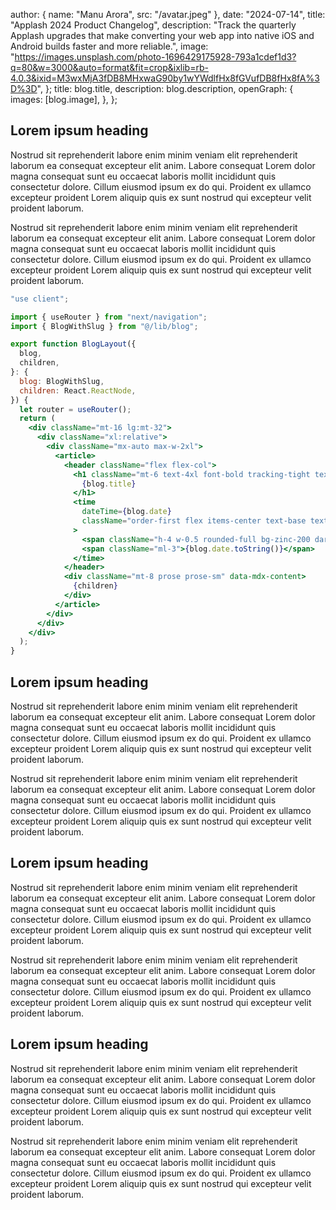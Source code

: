
  author: { name: "Manu Arora", src: "/avatar.jpeg" },
  date: "2024-07-14",
  title: "Applash 2024 Product Changelog",
  description:
    "Track the quarterly Applash upgrades that make converting your web app into native iOS and Android builds faster and more reliable.",
  image:
    "https://images.unsplash.com/photo-1696429175928-793a1cdef1d3?q=80&w=3000&auto=format&fit=crop&ixlib=rb-4.0.3&ixid=M3wxMjA3fDB8MHxwaG90by1wYWdlfHx8fGVufDB8fHx8fA%3D%3D",
};
  title: blog.title,
  description: blog.description,
  openGraph: {
    images: [blog.image],
  },
};


## Lorem ipsum heading

Nostrud sit reprehenderit labore enim minim veniam elit reprehenderit laborum ea consequat excepteur elit anim. Labore consequat Lorem dolor magna consequat sunt eu occaecat laboris mollit incididunt quis consectetur dolore. Cillum eiusmod ipsum ex do qui. Proident ex ullamco excepteur proident Lorem aliquip quis ex sunt nostrud qui excepteur velit proident laborum.

Nostrud sit reprehenderit labore enim minim veniam elit reprehenderit laborum ea consequat excepteur elit anim. Labore consequat Lorem dolor magna consequat sunt eu occaecat laboris mollit incididunt quis consectetur dolore. Cillum eiusmod ipsum ex do qui. Proident ex ullamco excepteur proident Lorem aliquip quis ex sunt nostrud qui excepteur velit proident laborum.

```jsx
"use client";

import { useRouter } from "next/navigation";
import { BlogWithSlug } from "@/lib/blog";

export function BlogLayout({
  blog,
  children,
}: {
  blog: BlogWithSlug,
  children: React.ReactNode,
}) {
  let router = useRouter();
  return (
    <div className="mt-16 lg:mt-32">
      <div className="xl:relative">
        <div className="mx-auto max-w-2xl">
          <article>
            <header className="flex flex-col">
              <h1 className="mt-6 text-4xl font-bold tracking-tight text-zinc-800 sm:text-5xl dark:text-zinc-100">
                {blog.title}
              </h1>
              <time
                dateTime={blog.date}
                className="order-first flex items-center text-base text-zinc-400 dark:text-zinc-500"
              >
                <span className="h-4 w-0.5 rounded-full bg-zinc-200 dark:bg-zinc-500" />
                <span className="ml-3">{blog.date.toString()}</span>
              </time>
            </header>
            <div className="mt-8 prose prose-sm" data-mdx-content>
              {children}
            </div>
          </article>
        </div>
      </div>
    </div>
  );
}
```

## Lorem ipsum heading

Nostrud sit reprehenderit labore enim minim veniam elit reprehenderit laborum ea consequat excepteur elit anim. Labore consequat Lorem dolor magna consequat sunt eu occaecat laboris mollit incididunt quis consectetur dolore. Cillum eiusmod ipsum ex do qui. Proident ex ullamco excepteur proident Lorem aliquip quis ex sunt nostrud qui excepteur velit proident laborum.

Nostrud sit reprehenderit labore enim minim veniam elit reprehenderit laborum ea consequat excepteur elit anim. Labore consequat Lorem dolor magna consequat sunt eu occaecat laboris mollit incididunt quis consectetur dolore. Cillum eiusmod ipsum ex do qui. Proident ex ullamco excepteur proident Lorem aliquip quis ex sunt nostrud qui excepteur velit proident laborum.

## Lorem ipsum heading

Nostrud sit reprehenderit labore enim minim veniam elit reprehenderit laborum ea consequat excepteur elit anim. Labore consequat Lorem dolor magna consequat sunt eu occaecat laboris mollit incididunt quis consectetur dolore. Cillum eiusmod ipsum ex do qui. Proident ex ullamco excepteur proident Lorem aliquip quis ex sunt nostrud qui excepteur velit proident laborum.

Nostrud sit reprehenderit labore enim minim veniam elit reprehenderit laborum ea consequat excepteur elit anim. Labore consequat Lorem dolor magna consequat sunt eu occaecat laboris mollit incididunt quis consectetur dolore. Cillum eiusmod ipsum ex do qui. Proident ex ullamco excepteur proident Lorem aliquip quis ex sunt nostrud qui excepteur velit proident laborum.

## Lorem ipsum heading

Nostrud sit reprehenderit labore enim minim veniam elit reprehenderit laborum ea consequat excepteur elit anim. Labore consequat Lorem dolor magna consequat sunt eu occaecat laboris mollit incididunt quis consectetur dolore. Cillum eiusmod ipsum ex do qui. Proident ex ullamco excepteur proident Lorem aliquip quis ex sunt nostrud qui excepteur velit proident laborum.

Nostrud sit reprehenderit labore enim minim veniam elit reprehenderit laborum ea consequat excepteur elit anim. Labore consequat Lorem dolor magna consequat sunt eu occaecat laboris mollit incididunt quis consectetur dolore. Cillum eiusmod ipsum ex do qui. Proident ex ullamco excepteur proident Lorem aliquip quis ex sunt nostrud qui excepteur velit proident laborum.
